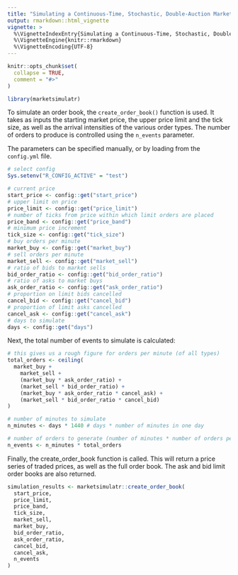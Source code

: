 ```yaml
---
title: "Simulating a Continuous-Time, Stochastic, Double-Auction Market"
output: rmarkdown::html_vignette
vignette: >
  %\VignetteIndexEntry{Simulating a Continuous-Time, Stochastic, Double-Auction Market}
  %\VignetteEngine{knitr::rmarkdown}
  %\VignetteEncoding{UTF-8}
---
```


```r
knitr::opts_chunk$set(
  collapse = TRUE,
  comment = "#>"
)
```

```r
library(marketsimulatr)
```

To simulate an order book, the `create_order_book()` function is used. It takes as inputs the starting market price, the upper price limit and the tick size, as well as the arrival intensities of the various order types. The number of orders to produce is controlled using the `n_events` parameter.

The parameters can be specified manually, or by loading from the `config.yml` file.

```r
# select config
Sys.setenv("R_CONFIG_ACTIVE" = "test")

# current price
start_price <- config::get("start_price")
# upper limit on price
price_limit <- config::get("price_limit")
# number of ticks from price within which limit orders are placed
price_band <- config::get("price_band")
# minimum price increment
tick_size <- config::get("tick_size")
# buy orders per minute
market_buy <- config::get("market_buy")
# sell orders per minute
market_sell <- config::get("market_sell")
# ratio of bids to market sells
bid_order_ratio <- config::get("bid_order_ratio")
# ratio of asks to market buys
ask_order_ratio <- config::get("ask_order_ratio")
# proportion on limit bids cancelled
cancel_bid <- config::get("cancel_bid")
# proportion of limit asks cancelled
cancel_ask <- config::get("cancel_ask")
# days to simulate
days <- config::get("days")
```

Next, the total number of events to simulate is calculated:

```r
# this gives us a rough figure for orders per minute (of all types)
total_orders <- ceiling(
  market_buy +
    market_sell +
    (market_buy * ask_order_ratio) +
    (market_sell * bid_order_ratio) +
    (market_buy * ask_order_ratio * cancel_ask) +
    (market_sell * bid_order_ratio * cancel_bid)
)

# number of minutes to simulate
n_minutes <- days * 1440 # days * number of minutes in one day

# number of orders to generate (number of minutes * number of orders per minute)
n_events <- n_minutes * total_orders
```

Finally, the create_order_book function is called. This will return a price series of traded prices, as well as the full order book. The ask and bid limit order books are also returned.


```r
simulation_results <- marketsimulatr::create_order_book(
  start_price,
  price_limit,
  price_band,
  tick_size,
  market_sell,
  market_buy,
  bid_order_ratio,
  ask_order_ratio,
  cancel_bid,
  cancel_ask,
  n_events
)
```
